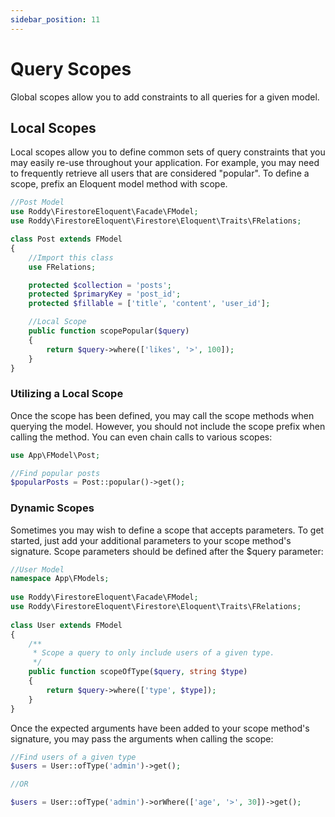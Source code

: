 ```yaml
---
sidebar_position: 11
---
```


# Query Scopes
Global scopes allow you to add constraints to all queries for a given model.

## Local Scopes
Local scopes allow you to define common sets of query constraints that you may easily re-use throughout your application. For example, you may need to frequently retrieve all users that are considered "popular". To define a scope, prefix an Eloquent model method with scope.

```php
//Post Model
use Roddy\FirestoreEloquent\Facade\FModel;
use Roddy\FirestoreEloquent\Firestore\Eloquent\Traits\FRelations;

class Post extends FModel
{
    //Import this class
    use FRelations;

    protected $collection = 'posts';
    protected $primaryKey = 'post_id';
    protected $fillable = ['title', 'content', 'user_id'];

    //Local Scope
    public function scopePopular($query)
    {
        return $query->where(['likes', '>', 100]);
    }
}
```

### Utilizing a Local Scope
Once the scope has been defined, you may call the scope methods when querying the model. However, you should not include the scope prefix when calling the method. You can even chain calls to various scopes:

```php
use App\FModel\Post;

//Find popular posts
$popularPosts = Post::popular()->get();
```

### Dynamic Scopes
Sometimes you may wish to define a scope that accepts parameters. To get started, just add your additional parameters to your scope method's signature. Scope parameters should be defined after the $query parameter:

```php
//User Model
namespace App\FModels;
 
use Roddy\FirestoreEloquent\Facade\FModel;
use Roddy\FirestoreEloquent\Firestore\Eloquent\Traits\FRelations;
 
class User extends FModel
{
    /**
     * Scope a query to only include users of a given type.
     */
    public function scopeOfType($query, string $type)
    {
        return $query->where(['type', $type]);
    }
}
```

Once the expected arguments have been added to your scope method's signature, you may pass the arguments when calling the scope:

```php
//Find users of a given type    
$users = User::ofType('admin')->get();

//OR

$users = User::ofType('admin')->orWhere(['age', '>', 30])->get();
```










